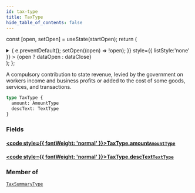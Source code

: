 ```yaml
---
id: tax-type
title: TaxType
hide_table_of_contents: false
---
```






const [open, setOpen] = useState(startOpen);
return (
<details {...(open ? { open: true } : {})} className="details" style={{ border:'none', boxShadow:'none', background:'var(--ifm-background-color)' }}>
<summary
onClick={(e) => {
e.preventDefault();
setOpen((open) => !open);
}}
style={{ listStyle:'none' }} >
{open ? dataOpen : dataClose}
</summary>
{open && children}
</details>
);
};

A compulsory contribution to state revenue, levied by the government on workers income and business profits or added to the cost of some goods, services, and transactions.

```graphql
type TaxType {
  amount: AmountType
  descText: TextType
}
```

### Fields

#### [<code style={{ fontWeight: 'normal' }}>TaxType.<b>amount</b></code>](#)<Bullet />[`AmountType`](/api/objects/amount-type) <Badge class="badge badge--secondary" text="object"/>

>

#### [<code style={{ fontWeight: 'normal' }}>TaxType.<b>descText</b></code>](#)<Bullet />[`TextType`](/api/objects/text-type) <Badge class="badge badge--secondary" text="object"/>

>

### Member of

[`TaxSummaryType`](/api/objects/tax-summary-type) <Badge class="badge badge--secondary" text="object"/>
